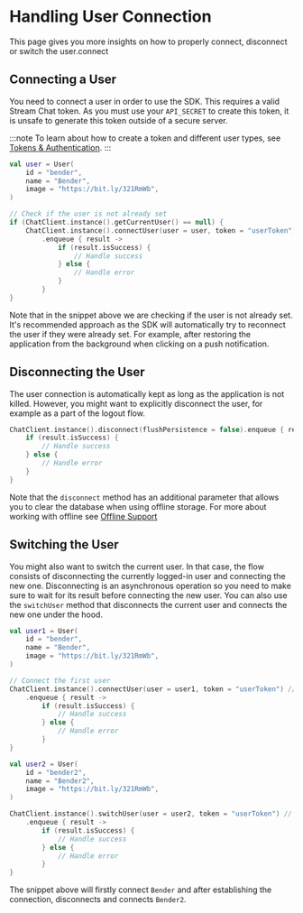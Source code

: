 # Handling User Connection

This page gives you more insights on how to properly connect, disconnect or switch the user.connect

## Connecting a User

You need to connect a user in order to use the SDK. This requires a valid Stream Chat token. As you must use your `API_SECRET` to create this token, it is unsafe to generate this token outside of a secure server.

:::note
To learn about how to create a token and different user types, see [Tokens & Authentication](https://getstream.io/chat/docs/android/tokens_and_authentication/?language=kotlin).
:::

```kotlin
val user = User(
    id = "bender",
    name = "Bender",
    image = "https://bit.ly/321RmWb",
)

// Check if the user is not already set
if (ChatClient.instance().getCurrentUser() == null) {
    ChatClient.instance().connectUser(user = user, token = "userToken") // Replace with a real token
        .enqueue { result ->
            if (result.isSuccess) {
                // Handle success
            } else {
                // Handle error
            }
        }
}
```

Note that in the snippet above we are checking if the user is not already set. It's recommended approach as the SDK will automatically try to reconnect the user if they were already set.
For example, after restoring the application from the background when clicking on a push notification.

## Disconnecting the User

The user connection is automatically kept as long as the application is not killed.
However, you might want to explicitly disconnect the user, for example as a part of the logout flow.

```kotlin
ChatClient.instance().disconnect(flushPersistence = false).enqueue { result ->
    if (result.isSuccess) {
        // Handle success
    } else {
        // Handle error
    }
}
```

Note that the `disconnect` method has an additional parameter that allows you to clear the database when using offline storage.
For more about working with offline see [Offline Support](../02-client/06-guides/06-offline-support.mdx)

## Switching the User

You might also want to switch the current user. In that case, the flow consists of disconnecting the currently logged-in user and connecting the new one.
Disconnecting is an asynchronous operation so you need to make sure to wait for its result before connecting the new user.
You can also use the `switchUser` method that disconnects the current user and connects the new one under the hood.

```kotlin
val user1 = User(
    id = "bender",
    name = "Bender",
    image = "https://bit.ly/321RmWb",
)

// Connect the first user
ChatClient.instance().connectUser(user = user1, token = "userToken") // Replace with a real token
    .enqueue { result ->
        if (result.isSuccess) {
            // Handle success
        } else {
            // Handle error
        }
}

val user2 = User(
    id = "bender2",
    name = "Bender2",
    image = "https://bit.ly/321RmWb",
)

ChatClient.instance().switchUser(user = user2, token = "userToken") // Replace with a real token
    .enqueue { result ->
        if (result.isSuccess) {
            // Handle success
        } else {
            // Handle error
        }
}
```

The snippet above will firstly connect `Bender` and after establishing the connection, disconnects and connects `Bender2`.
